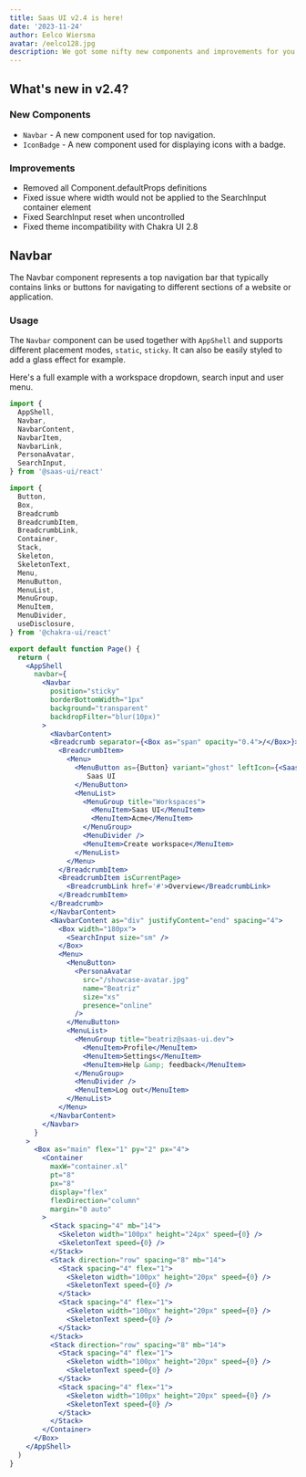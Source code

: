 ```yaml
---
title: Saas UI v2.4 is here!
date: '2023-11-24'
author: Eelco Wiersma
avatar: /eelco128.jpg
description: We got some nifty new components and improvements for you in this release.
---
```


## What's new in v2.4?

### New Components

- `Navbar` - A new component used for top navigation.
- `IconBadge` - A new component used for displaying icons with a badge.

### Improvements

- Removed all Component.defaultProps definitions
- Fixed issue where width would not be applied to the SearchInput container element
- Fixed SearchInput reset when uncontrolled
- Fixed theme incompatibility with Chakra UI 2.8

## Navbar

The Navbar component represents a top navigation bar that typically contains links or buttons for navigating to different sections of a website or application.

### Usage

The `Navbar` component can be used together with `AppShell` and supports different placement modes, `static`, `sticky`.
It can also be easily styled to add a glass effect for example.

Here's a full example with a workspace dropdown, search input and user menu.

```jsx height=280px overflow=auto padding=0
import {
  AppShell,
  Navbar,
  NavbarContent,
  NavbarItem,
  NavbarLink,
  PersonaAvatar,
  SearchInput,
} from '@saas-ui/react'

import {
  Button,
  Box,
  Breadcrumb
  BreadcrumbItem,
  BreadcrumbLink,
  Container,
  Stack,
  Skeleton,
  SkeletonText,
  Menu,
  MenuButton,
  MenuList,
  MenuGroup,
  MenuItem,
  MenuDivider,
  useDisclosure,
} from '@chakra-ui/react'

export default function Page() {
  return (
    <AppShell
      navbar={
        <Navbar
          position="sticky"
          borderBottomWidth="1px"
          background="transparent"
          backdropFilter="blur(10px)"
        >
          <NavbarContent>
          <Breadcrumb separator={<Box as="span" opacity="0.4">/</Box>}>
            <BreadcrumbItem>
              <Menu>
                <MenuButton as={Button} variant="ghost" leftIcon={<SaasUIGlyph height='24px' />} rightIcon={<FiChevronDown />}>
                   Saas UI
                </MenuButton>
                <MenuList>
                  <MenuGroup title="Workspaces">
                    <MenuItem>Saas UI</MenuItem>
                    <MenuItem>Acme</MenuItem>
                  </MenuGroup>
                  <MenuDivider />
                  <MenuItem>Create workspace</MenuItem>
                </MenuList>
              </Menu>
            </BreadcrumbItem>
            <BreadcrumbItem isCurrentPage>
              <BreadcrumbLink href='#'>Overview</BreadcrumbLink>
            </BreadcrumbItem>
          </Breadcrumb>
          </NavbarContent>
          <NavbarContent as="div" justifyContent="end" spacing="4">
            <Box width="180px">
              <SearchInput size="sm" />
            </Box>
            <Menu>
              <MenuButton>
                <PersonaAvatar
                  src="/showcase-avatar.jpg"
                  name="Beatriz"
                  size="xs"
                  presence="online"
                />
              </MenuButton>
              <MenuList>
                <MenuGroup title="beatriz@saas-ui.dev">
                  <MenuItem>Profile</MenuItem>
                  <MenuItem>Settings</MenuItem>
                  <MenuItem>Help &amp; feedback</MenuItem>
                </MenuGroup>
                <MenuDivider />
                <MenuItem>Log out</MenuItem>
              </MenuList>
            </Menu>
          </NavbarContent>
        </Navbar>
      }
    >
      <Box as="main" flex="1" py="2" px="4">
        <Container
          maxW="container.xl"
          pt="8"
          px="8"
          display="flex"
          flexDirection="column"
          margin="0 auto"
        >
          <Stack spacing="4" mb="14">
            <Skeleton width="100px" height="24px" speed={0} />
            <SkeletonText speed={0} />
          </Stack>
          <Stack direction="row" spacing="8" mb="14">
            <Stack spacing="4" flex="1">
              <Skeleton width="100px" height="20px" speed={0} />
              <SkeletonText speed={0} />
            </Stack>
            <Stack spacing="4" flex="1">
              <Skeleton width="100px" height="20px" speed={0} />
              <SkeletonText speed={0} />
            </Stack>
          </Stack>
          <Stack direction="row" spacing="8" mb="14">
            <Stack spacing="4" flex="1">
              <Skeleton width="100px" height="20px" speed={0} />
              <SkeletonText speed={0} />
            </Stack>
            <Stack spacing="4" flex="1">
              <Skeleton width="100px" height="20px" speed={0} />
              <SkeletonText speed={0} />
            </Stack>
          </Stack>
        </Container>
      </Box>
    </AppShell>
  )
}
```
